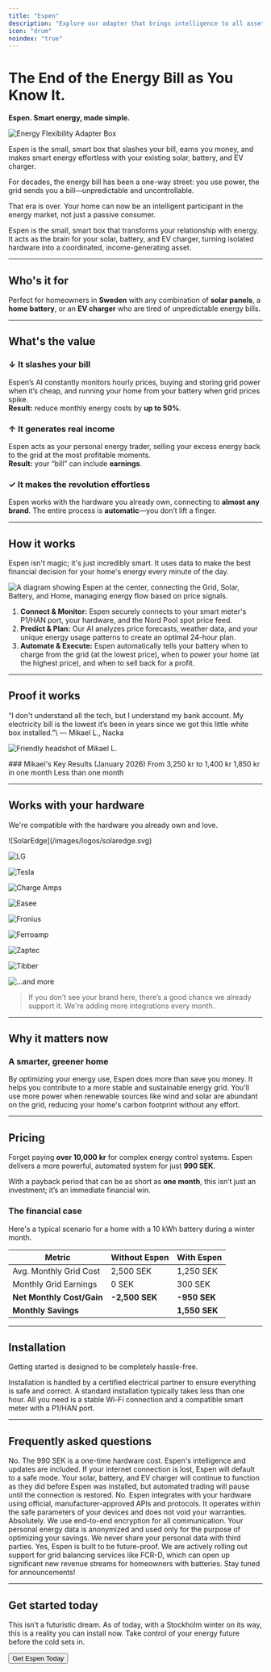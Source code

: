```yaml
---
title: "Espen"
description: "Explore our adapter that brings intelligence to all assets."
icon: "drum"
noindex: "true"
---
```


# The End of the Energy Bill as You Know It.

**Espen. Smart energy, made simple.**

<img
  src="/images/espen1.png"
  alt="Energy Flexibility Adapter Box"
  noZoom={true}
  className="rounded-xl"
/>

Espen is the small, smart box that slashes your bill, earns you money, and makes smart energy effortless with your existing solar, battery, and EV charger.

For decades, the energy bill has been a one-way street: you use power, the grid sends you a bill—unpredictable and uncontrollable.

That era is over. Your home can now be an intelligent participant in the energy market, not just a passive consumer.

Espen is the small, smart box that transforms your relationship with energy. It acts as the brain for your solar, battery, and EV charger, turning isolated hardware into a coordinated, income-generating asset.

---

## Who's it for

Perfect for homeowners in **Sweden** with any combination of **solar panels**, a **home battery**, or an **EV charger** who are tired of unpredictable energy bills.

---

## What's the value

### ↓ It slashes your bill

Espen’s AI constantly monitors hourly prices, buying and storing grid power when it’s cheap, and running your home from your battery when grid prices spike.\
**Result:** reduce monthly energy costs by **up to 50%**.

### ↑ It generates real income

Espen acts as your personal energy trader, selling your excess energy back to the grid at the most profitable moments.\
**Result:** your “bill” can include **earnings**.

### ✓ It makes the revolution effortless

Espen works with the hardware you already own, connecting to **almost any brand**. The entire process is **automatic**—you don’t lift a finger.

---

## How it works

Espen isn't magic; it's just incredibly smart. It uses data to make the best financial decision for your home's energy every minute of the day.

![A diagram showing Espen at the center, connecting the Grid, Solar, Battery, and Home, managing energy flow based on price signals.](/images/espen/how-it-works-diagram.png)

1. **Connect & Monitor:** Espen securely connects to your smart meter's P1/HAN port, your hardware, and the Nord Pool spot price feed.
2. **Predict & Plan:** Our AI analyzes price forecasts, weather data, and your unique energy usage patterns to create an optimal 24-hour plan.
3. **Automate & Execute:** Espen automatically tells your battery when to charge from the grid (at the lowest price), when to power your home (at the highest price), and when to sell back for a profit.

---

## Proof it works

<div className="grid grid-cols-1 lg:grid-cols-2 gap-6 items-center">
<div>
<success>
  “I don't understand all the tech, but I understand my bank account. My electricity bill is the lowest it’s been in years since we got this little white box installed.”\
  — Mikael L., Nacka
</success>

<img
  src="/images/testimonials/mikael-l.jpg"
  alt="Friendly headshot of Mikael L."
  className="mt-4 rounded-lg"
/>

</div>

<div>
### Mikael's Key Results (January 2026)

<CardGroup cols={2}>
  <Card title="Energy Bill Reduction" icon="arrow-down-to-arc">
    From 3,250 kr to 1,400 kr
  </Card>
  <Card title="Net Savings" icon="sparkles">
    1,850 kr in one month
  </Card>
  <Card title="Payback Period" icon="timer">
    Less than one month
  </Card>
</CardGroup>

</div>

</div>

---

## Works with your hardware

We're compatible with the hardware you already own and love.

<div className="grid grid-cols-2 sm:grid-cols-3 md:grid-cols-5 gap-6 items-center">
![SolarEdge](/images/logos/solaredge.svg)

![LG](/images/logos/lg.svg)

![Tesla](/images/logos/tesla.svg)

![Charge Amps](/images/logos/chargeamps.svg)

![Easee](/images/logos/easee.svg)

![Fronius](/images/logos/fronius.svg)

![Ferroamp](/images/logos/ferroamp.svg)

![Zaptec](/images/logos/zaptec.svg)

![Tibber](/images/logos/tibber.svg)

![...and more](/images/logos/more.svg)

</div>

> If you don’t see your brand here, there’s a good chance we already support it. We're adding more integrations every month.

---

## Why it matters now

### A smarter, greener home

By optimizing your energy use, Espen does more than save you money. It helps you contribute to a more stable and sustainable energy grid. You'll use more power when renewable sources like wind and solar are abundant on the grid, reducing your home's carbon footprint without any effort.

---

## Pricing

Forget paying **over 10,000 kr** for complex energy control systems. Espen delivers a more powerful, automated system for just **990 SEK**.

With a payback period that can be as short as **one month**, this isn’t just an investment; it’s an immediate financial win.

### The financial case

Here's a typical scenario for a home with a 10 kWh battery during a winter month.

| Metric                    | Without Espen  | With Espen    |
| ------------------------- | -------------- | ------------- |
| Avg. Monthly Grid Cost    | 2,500 SEK      | 1,250 SEK     |
| Monthly Grid Earnings     | 0 SEK          | 300 SEK       |
| **Net Monthly Cost/Gain** | **-2,500 SEK** | **-950 SEK**  |
| **Monthly Savings**       |                | **1,550 SEK** |

---

## Installation

Getting started is designed to be completely hassle-free.

<CardGroup cols={2}>
  <Card title="Who Installs It?" icon="user-gear">
    Installation is handled by a certified electrical partner to ensure everything is safe and correct.
  </Card>
  <Card title="How Long Does It Take?" icon="bolt">
    A standard installation typically takes less than one hour.
  </Card>
  <Card title="What's Required?" icon="list-check">
    All you need is a stable Wi-Fi connection and a compatible smart meter with a P1/HAN port.
  </Card>
</CardGroup>

---

## Frequently asked questions

<AccordionGroup>
  <Accordion title="Is there a subscription fee?">
    No. The 990 SEK is a one-time hardware cost. Espen's intelligence and updates are included.
  </Accordion>
  <Accordion title="What happens if my internet connection goes down?">
    If your internet connection is lost, Espen will default to a safe mode. Your solar, battery, and EV charger will continue to function as they did before Espen was installed, but automated trading will pause until the connection is restored.
  </Accordion>
  <Accordion title="Will this affect my hardware warranties?">
    No. Espen integrates with your hardware using official, manufacturer-approved APIs and protocols. It operates within the safe parameters of your devices and does not void your warranties.
  </Accordion>
  <Accordion title="Is my data secure?">
    Absolutely. We use end-to-end encryption for all communication. Your personal energy data is anonymized and used only for the purpose of optimizing your savings. We never share your personal data with third parties.
  </Accordion>
  <Accordion title="Does Espen support grid services like FCR-D?">
    Yes, Espen is built to be future-proof. We are actively rolling out support for grid balancing services like FCR-D, which can open up significant new revenue streams for homeowners with batteries. Stay tuned for announcements!
  </Accordion>
</AccordionGroup>

---

## Get started today

This isn’t a futuristic dream. As of today, with a Stockholm winter on its way, this is a reality you can install now. Take control of your energy future before the cold sets in.

<Button href="/get-started" variant="primary" className="mt-4">
  Get Espen Today
</Button>
